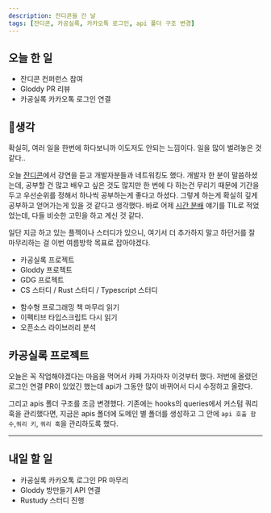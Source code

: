 ```yaml
---
description: 잔디콘을 간 날
tags: [잔디콘, 카공실록, 카카오톡 로그인, api 폴더 구조 변경]
---
```


## 오늘 한 일

- 잔디콘 컨퍼런스 참여
- Gloddy PR 리뷰
- 카공실록 카카오톡 로그인 연결

## 🤔생각

확실히, 여러 일을 한번에 하다보니까 이도저도 안되는 느낌이다. 일을 많이 벌려놓은 것 같다..

오늘 [잔디콘](https://festa.io/events/3790)에서 강연을 듣고 개발자분들과 네트워킹도 했다. 개발자 한 분이 말씀하셨는데, 공부할 건 많고 배우고 싶은 것도 많지만 한 번에 다 하는건 무리기 때문에 기간을 두고 우선순위를 정해서 하나씩 공부하는게 좋다고 하셨다. 그렇게 하는게 확실히 깊게 공부하고 얻어가는게 있을 것 같다고 생각했다. 바로 어제 [시간 분배](2023-07-23#시간-분배) 얘기를 TIL로 적었었는데, 다들 비슷한 고민을 하고 계신 것 같다.

일단 지금 하고 있는 플젝이나 스터디가 있으니, 여기서 더 추가하지 말고 하던거를 잘 마무리하는 걸 이번 여름방학 목표로 잡아야겠다.

<Admonition type='note' title='방학 때 할 것'>

- 카공실록 프로젝트
- Gloddy 프로젝트
- GDG 프로젝트
- CS 스터디 / Rust 스터디 / Typescript 스터디

</Admonition>

<Admonition type='note' title='시간 나면 할 것'>

- 함수형 프로그래밍 책 마무리 읽기
- 이펙티브 타입스크립트 다시 읽기
- 오픈소스 라이브러리 분석

</Admonition>

## 카공실록 프로젝트

오늘은 꼭 작업해야겠다는 마음을 먹어서 카페 가자마자 이것부터 했다. 저번에 올렸던 로그인 연결 PR이 있었긴 했는데 api가 그동안 많이 바뀌어서 다시 수정하고 올렸다.

그리고 apis 폴더 구조를 조금 변경했다. 기존에는 hooks의 queries에서 커스텀 쿼리 훅을 관리했다면, 지금은 apis 폴더에 도메인 별 폴더를 생성하고 그 안에 `api 호출 함수`,`쿼리 키`, `쿼리 훅`을 관리하도록 했다.

---

## 내일 할 일

- 카공실록 카카오톡 로그인 PR 마무리
- Gloddy 방만들기 API 연결
- Rustudy 스터디 진행
